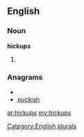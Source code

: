 ==English==

===Noun===
'''hickups'''

# {{plural of|[[hickup]]}}

===Anagrams===
* {{alphagram|chikpsu}}
* [[puckish#English|puckish]]

[[Category:English plurals]]

[[ar:hickups]]
[[my:hickups]]